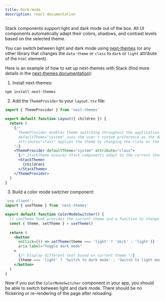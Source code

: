 ```yaml
---
title: Dark-mode
description: react documentation
---
```


Stack components support light and dark mode out of the box. All UI components automatically adapt their colors, shadows, and contrast levels based on the selected theme.

You can switch between light and dark mode using [next-themes](https://github.com/pacocoursey/next-themes) (or any other library that changes the `data-theme` or `class` to `dark` or `light` attribute of the `html` element).

Here is an example of how to set up next-themes with Stack (find more details in the [next-themes documentation](https://github.com/pacocoursey/next-themes)):

1. Install next-themes:

  ```bash
  npm install next-themes
  ```

2. Add the `ThemeProvider` to your `layout.tsx` file:

  ```jsx
  import { ThemeProvider } from 'next-themes'

  export default function Layout({ children }) {
    return (
      {/* 
        ThemeProvider enables theme switching throughout the application.
        defaultTheme="system" uses the user's system preference as the default.
        attribute="class" applies the theme by changing the class on the html element.
      */}
      <ThemeProvider defaultTheme="system" attribute="class">
        {/* StackTheme ensures Stack components adapt to the current theme */}
        <StackTheme>
          {children}
        </StackTheme>
      </ThemeProvider>
    )
  }
  ```

3. Build a color mode switcher component:

  ```jsx
  'use client';
  import { useTheme } from 'next-themes'

  export default function ColorModeSwitcher() {
    // useTheme hook provides the current theme and a function to change it
    const { theme, setTheme } = useTheme()
    
    return (
      <button 
        onClick={() => setTheme(theme === 'light' ? 'dark' : 'light')}
        aria-label="Toggle dark mode"
      >
        {/* Display different text based on current theme */}
        {theme === 'light' ? 'Switch to dark mode' : 'Switch to light mode'}
      </button>
    )
  }
  ```

Now if you put the `ColorModeSwitcher` component in your app, you should be able to switch between light and dark mode. There should be no flickering or re-rendering of the page after reloading.
